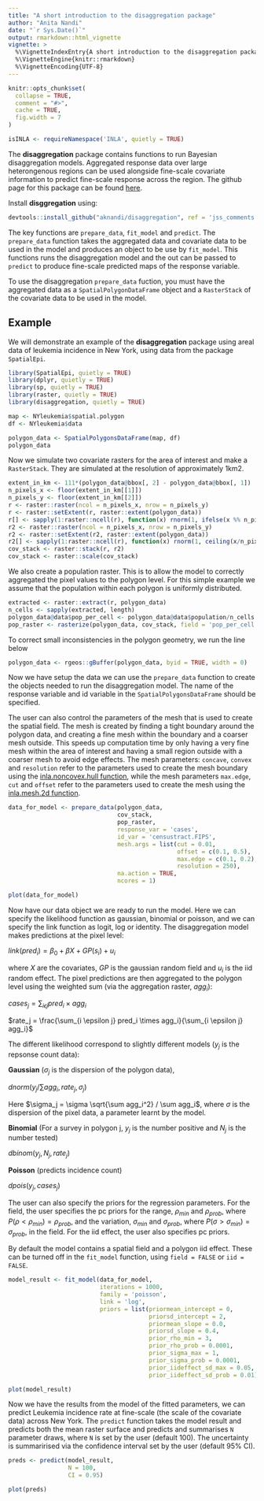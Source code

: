 ```yaml
---
title: "A short introduction to the disaggregation package"
author: "Anita Nandi"
date: "`r Sys.Date()`"
output: rmarkdown::html_vignette
vignette: >
  %\VignetteIndexEntry{A short introduction to the disaggregation package}
  %\VignetteEngine{knitr::rmarkdown}
  %\VignetteEncoding{UTF-8}
---
```


```r
knitr::opts_chunk$set(
  collapse = TRUE,
  comment = "#>",
  cache = TRUE,
  fig.width = 7
)
```

```r
isINLA <- requireNamespace('INLA', quietly = TRUE)
```

The **disaggregation** package contains functions to run Bayesian disaggregation models. Aggregated response data over large heterongenous regions can be used alongside fine-scale covariate information to predict fine-scale response across the region. The github page for this package can be found [here](https://github.com/aknandi/disaggregation).

Install **disggregation** using:

```r
devtools::install_github("aknandi/disaggregation", ref = 'jss_comments')
```

The key functions are `prepare_data`, `fit_model` and `predict`. The `prepare_data` function takes the aggregated data and covariate data to be used in the model and produces an object to be use by `fit_model`. This functions runs the disaggregation model and the out can be passed to `predict` to produce fine-scale predicted maps of the response variable. 

To use the disaggregation `prepare_data` fuction, you must have the aggregated data as a `SpatialPolygonDataFrame` object and a `RasterStack` of the covariate data to be used in the model.

## Example

We will demonstrate an example of the **disaggregation** package using areal data of leukemia incidence in New York, using data from the package `SpatialEpi`.

```r
library(SpatialEpi, quietly = TRUE)
library(dplyr, quietly = TRUE)
library(sp, quietly = TRUE) 
library(raster, quietly = TRUE)
library(disaggregation, quietly = TRUE)

map <- NYleukemia$spatial.polygon
df <- NYleukemia$data

polygon_data <- SpatialPolygonsDataFrame(map, df)
polygon_data
```

Now we simulate two covariate rasters for the area of interest and make a `RasterStack`. They are simulated at the resolution of approximately 1km2.

```r
extent_in_km <- 111*(polygon_data@bbox[, 2] - polygon_data@bbox[, 1])
n_pixels_x <- floor(extent_in_km[[1]])
n_pixels_y <- floor(extent_in_km[[2]])
r <- raster::raster(ncol = n_pixels_x, nrow = n_pixels_y)
r <- raster::setExtent(r, raster::extent(polygon_data))
r[] <- sapply(1:raster::ncell(r), function(x) rnorm(1, ifelse(x %% n_pixels_x != 0, x %% n_pixels_x, n_pixels_x), 3))
r2 <- raster::raster(ncol = n_pixels_x, nrow = n_pixels_y)
r2 <- raster::setExtent(r2, raster::extent(polygon_data))
r2[] <- sapply(1:raster::ncell(r), function(x) rnorm(1, ceiling(x/n_pixels_y), 3))
cov_stack <- raster::stack(r, r2)
cov_stack <- raster::scale(cov_stack)
```

We also create a population raster. This is to allow the model to correctly aggregated the pixel values to the polygon level. For this simple example we assume that the population within each polygon is uniformly distributed.

```r
extracted <- raster::extract(r, polygon_data)
n_cells <- sapply(extracted, length)
polygon_data@data$pop_per_cell <- polygon_data@data$population/n_cells
pop_raster <- rasterize(polygon_data, cov_stack, field = 'pop_per_cell')

```

To correct small inconsistencies in the polygon geometry, we run the line below

```r
polygon_data <- rgeos::gBuffer(polygon_data, byid = TRUE, width = 0)
```

Now we have setup the data we can use the `prepare_data` function to create the objects needed to run the disaggregation model. The name of the response variable and id variable in the `SpatialPolygonsDataFrame` should be specified. 

The user can also control the parameters of the mesh that is used to create the spatial field. The mesh is created by finding a tight boundary around the polygon data, and creating a fine mesh within the boundary and a coarser mesh outside. This speeds up computation time by only having a very fine mesh within the area of interest and having a small region outside with a coarser mesh to avoid edge effects. The mesh parameters: `concave`, `convex` and `resolution` refer to the parameters used to create the mesh boundary using the [inla.noncovex.hull function](https://rdrr.io/github/andrewzm/INLA/man/inla.nonconvex.hull.html), while the mesh parameters `max.edge`, `cut` and `offset` refer to the parameters used to create the mesh using the [inla.mesh.2d function](https://rdrr.io/github/andrewzm/INLA/man/inla.mesh.2d.html).

```r
data_for_model <- prepare_data(polygon_data,
                               cov_stack,
                               pop_raster,
                               response_var = 'cases',
                               id_var = 'censustract.FIPS',
                               mesh.args = list(cut = 0.01,
                                                offset = c(0.1, 0.5),
                                                max.edge = c(0.1, 0.2),
                                                resolution = 250),
                               na.action = TRUE,
                               ncores = 1)
```

```r
plot(data_for_model)
```

Now have our data object we are ready to run the model. Here we can specify the likelihood function as gaussian, binomial or poisson, and we can specify the link function as logit, log or identity. The disaggregation model makes predictions at the pixel level:

$link(pred_i) = \beta_0 + \beta X + GP(s_i) + u_i$

where $X$ are the covariates, $GP$ is the gaussian random field and $u_i$ is the iid random effect. The pixel predictions are then aggregated to the polygon level using the weighted sum (via the aggregation raster, $agg_i$):

$cases_j = \sum_{i \epsilon j} pred_i \times agg_i$

$rate_j = \frac{\sum_{i \epsilon j} pred_i \times agg_i}{\sum_{i \epsilon j} agg_i}$

The different likelihood correspond to slightly different models ($y_j$ is the repsonse count data):

**Gaussian** ($\sigma_j$ is the dispersion of the polygon data), 

$dnorm(y_j/\sum agg_i, rate_j, \sigma_j)$

Here $\sigma_j = \sigma \sqrt{\sum agg_i^2} / \sum agg_i$, where $\sigma$ is the dispersion of the pixel data, a parameter learnt by the model.


**Binomial** (For a survey in polygon j, $y_j$ is the number positive and $N_j$ is the number tested)

$dbinom(y_j, N_j, rate_j)$

**Poisson** (predicts incidence count)

$dpois(y_j, cases_j)$

The user can also specify the priors for the regression parameters. For the field, the user specifies the pc priors for the range, $\rho_{min}$ and $\rho_{prob}$, where $P(\rho < \rho_{min}) = \rho_{prob}$, and the variation, $\sigma_{min}$ and $\sigma_{prob}$, where $P(\sigma > \sigma_{min}) = \sigma_{prob}$, in the field. For the iid effect, the user also specifies pc priors.

By default the model contains a spatial field and a polygon iid effect. These can be turned off in the `fit_model` function, using `field = FALSE` or `iid = FALSE`.


```r
model_result <- fit_model(data_for_model,
                          iterations = 1000,
                          family = 'poisson',
                          link = 'log',
                          priors = list(priormean_intercept = 0,
                                        priorsd_intercept = 2,
                                        priormean_slope = 0.0,
                                        priorsd_slope = 0.4,
                                        prior_rho_min = 3,
                                        prior_rho_prob = 0.0001,
                                        prior_sigma_max = 1,
                                        prior_sigma_prob = 0.0001,
                                        prior_iideffect_sd_max = 0.05,
                                        prior_iideffect_sd_prob = 0.01))
```

```r
plot(model_result)
```

Now we have the results from the model of the fitted parameters, we can predict Leukemia incidence rate at fine-scale (the scale of the covariate data) across New York. The `predict` function takes the model result and predicts both the mean raster surface and predicts and summarises `N` parameter draws, where `N` is set by the user (default 100). The uncertainty is summarirised via the confidence interval set by the user (default 95% CI).


```r
preds <- predict(model_result, 
                 N = 100, 
                 CI = 0.95)

plot(preds)
```
